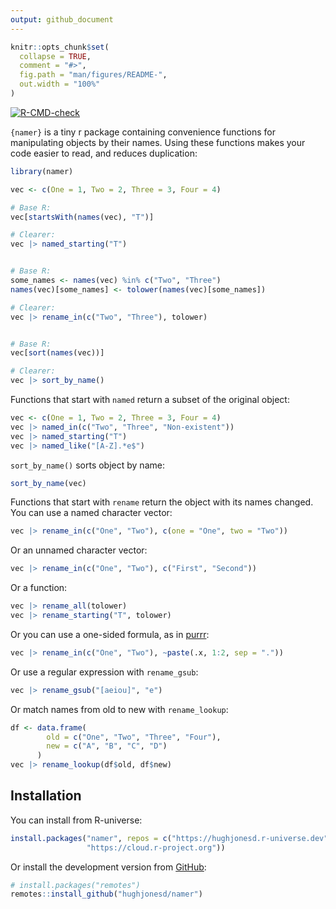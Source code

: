 ```yaml
---
output: github_document
---
```


<!-- README.md is generated from README.Rmd. Please edit that file -->

```r
knitr::opts_chunk$set(
  collapse = TRUE,
  comment = "#>",
  fig.path = "man/figures/README-",
  out.width = "100%"
)
```


<!-- badges: start -->
[![R-CMD-check](https://github.com/hughjonesd/namer/workflows/R-CMD-check/badge.svg)](https://github.com/hughjonesd/namer/actions)
<!-- badges: end -->


`{namer}` is a tiny r package containing convenience functions for manipulating
objects by their names. Using these functions makes your code easier to read,
and reduces duplication:

```r
library(namer)

vec <- c(One = 1, Two = 2, Three = 3, Four = 4)

# Base R:
vec[startsWith(names(vec), "T")]

# Clearer:
vec |> named_starting("T")


# Base R:
some_names <- names(vec) %in% c("Two", "Three")
names(vec)[some_names] <- tolower(names(vec)[some_names])

# Clearer:
vec |> rename_in(c("Two", "Three"), tolower)


# Base R:
vec[sort(names(vec))]

# Clearer:
vec |> sort_by_name()

```

Functions that start with `named` return a subset of the original
object:

```r

vec <- c(One = 1, Two = 2, Three = 3, Four = 4)
vec |> named_in(c("Two", "Three", "Non-existent"))
vec |> named_starting("T")
vec |> named_like("[A-Z].*e$")
```

`sort_by_name()` sorts object by name:

```r
sort_by_name(vec)
```

Functions that start with `rename` return the object with its
names changed. You can use a named character vector:

```r
vec |> rename_in(c("One", "Two"), c(one = "One", two = "Two"))
```

Or an unnamed character vector:

```r
vec |> rename_in(c("One", "Two"), c("First", "Second"))
```

Or a function:

```r
vec |> rename_all(tolower)
vec |> rename_starting("T", tolower)
```

Or you can use a one-sided formula, as in [purrr](https://purrr.tidyverse.org/):

```r
vec |> rename_in(c("One", "Two"), ~paste(.x, 1:2, sep = "."))
```

Or use a regular expression with `rename_gsub`:

```r
vec |> rename_gsub("[aeiou]", "e")
```

Or match names from old to new with `rename_lookup`:

```r
df <- data.frame(
        old = c("One", "Two", "Three", "Four"),
        new = c("A", "B", "C", "D")
      )
vec |> rename_lookup(df$old, df$new)
```

## Installation

You can install from R-universe:

``` r
install.packages("namer", repos = c("https://hughjonesd.r-universe.dev", 
                 "https://cloud.r-project.org"))
```

Or install the development version from [GitHub](https://github.com/):

``` r
# install.packages("remotes")
remotes::install_github("hughjonesd/namer")
```
